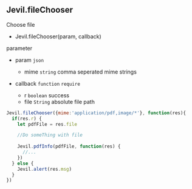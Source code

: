 ## Jevil.fileChooser

Choose file 

- Jevil.fileChooser(param, callback)

parameter
- param `json`
  - mime `string` comma seperated mime strings

- callback `function` `require` 
  - r `boolean` success
  - file `String` absolute file path

```js filename="Example code"
Jevil.fileChooser({mime:'application/pdf,image/*'}, function(res){
  if(res.r) {
    let pdfFile = res.file

    //Do someThing with file 
    
    Jevil.pdfInfo(pdfFile, function(res) {
      //...
    })
  } else {
    Jevil.alert(res.msg)
  }
})
```

